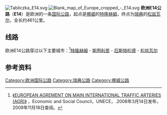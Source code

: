 [[Image:Tabliczka_E14.svg|right]]
[[Image:Blank_map_of_Europe_cropped_-_E14.svg|thumb]]
'''欧洲E14公路'''（'''E14'''）是欧洲的一条[[欧洲国际公路|国际公路]]，起点是[[挪威|挪威]]的[[特隆赫姆|特隆赫姆]]，终点为[[瑞典|瑞典]]的[[松兹瓦尔|松兹瓦尔]]，全长约461公里。

== 线路 ==
欧洲E14公路穿过以下主要城市：<ref>[http://www.unece.org/trans/doc/2008/sc1/ECE-TRANS-SC1-384e.pdf 《EUROPEAN AGREMENT ON MAIN INTERNATIONAL TRAFFIC ARTERIES (AGR)》] {{Wayback|url=http://www.unece.org/trans/doc/2008/sc1/ECE-TRANS-SC1-384e.pdf |date=20200315183924 }}，Economic and Social Council，UNECE，.2008年3月14日发布，2009年11月18日查阅。</ref>[[特隆赫姆|特隆赫姆]] - [[斯图利恩|斯图利恩]] - [[厄斯特松德|厄斯特松德]] - [[松兹瓦尔|松兹瓦尔]]

==参考资料==
{{reflist}}
{{欧洲国际公路网}}

[[Category:欧洲国际公路|Category:欧洲国际公路]]
[[Category:瑞典公路|Category:瑞典公路]]
[[Category:挪威公路|Category:挪威公路]]